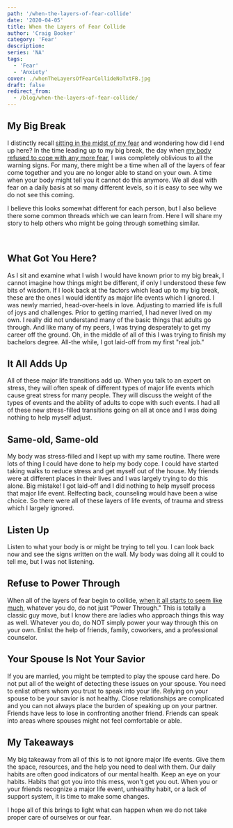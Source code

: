 ```yaml
---
path: '/when-the-layers-of-fear-collide'
date: '2020-04-05'
title: When the Layers of Fear Collide
author: 'Craig Booker'
category: 'Fear'
description:
series: 'NA'
tags:
  - 'Fear'
  - 'Anxiety'
cover: ./whenTheLayersOfFearCollideNoTxtFB.jpg
draft: false
redirect_from:
  - /blog/when-the-layers-of-fear-collide/
---
```


## My Big Break

I distinctly recall [sitting in the midst of my fear](https://www.craigbooker.com/the-gold-standard/) and wondering how did I end up here? In the time leading up to my big break, the day when [my body refused to cope with any more fear](https://www.craigbooker.com/internal-dialogue/), I was completely oblivious to all the warning signs. For many, there might be a time when all of the layers of fear come together and you are no longer able to stand on your own. A time when your body might tell you it cannot do this anymore. We all deal with fear on a daily basis at so many different levels, so it is easy to see why we do not see this coming.

I believe this looks somewhat different for each person, but I also believe there some common threads which we can learn from. Here I will share my story to help others who might be going through something similar.

<br />

## What Got You Here?

As I sit and examine what I wish I would have known prior to my big break, I cannot imagine how things might be different, if only I understood these few bits of wisdom. If I look back at the factors which lead up to my big break, these are the ones I would identify as major life events which I ignored. I was newly married, head-over-heels in love. Adjusting to married life is full of joys and challenges. Prior to getting married, I had never lived on my own. I really did not understand many of the basic things that adults go through. And like many of my peers, I was trying desperately to get my career off the ground. Oh, in the middle of all of this I was trying to finish my bachelors degree. All-the while, I got laid-off from my first "real job."

## It All Adds Up

All of these major life transitions add up. When you talk to an expert on stress, they will often speak of different types of major life events which cause great stress for many people. They will discuss the weight of the types of events and the ability of adults to cope with such events. I had all of these new stress-filled transitions going on all at once and I was doing nothing to help myself adjust.

## Same-old, Same-old

My body was stress-filled and I kept up with my same routine. There were lots of thing I could have done to help my body cope. I could have started taking walks to reduce stress and get myself out of the house. My friends were at different places in their lives and I was largely trying to do this alone. Big mistake! I got laid-off and I did nothing to help myself process that major life event. Relfecting back, counseling would have been a wise choice. So there were all of these layers of life events, of trauma and stress which I largely ignored.

## Listen Up

Listen to what your body is or might be trying to tell you. I can look back now and see the signs written on the wall. My body was doing all it could to tell me, but I was not listening.

## Refuse to Power Through

When all of the layers of fear begin to collide, [when it all starts to seem like much](https://www.craigbooker.com/when-life-seems-like-too-much/), whatever you do, do not just "Power Through." This is totally a classic guy move, but I know there are ladies who approach things this way as well. Whatever you do, do NOT simply power your way through this on your own. Enlist the help of friends, family, coworkers, and a professional counselor.

## Your Spouse Is Not Your Savior

If you are married, you might be tempted to play the spouse card here. Do not put all of the weight of detecting these issues on your spouse. You need to enlist others whom you trust to speak into your life. Relying on your spouse to be your savior is not healthy. Close relationships are complicated and you can not always place the burden of speaking up on your partner. Friends have less to lose in confronting another friend. Friends can speak into areas where spouses might not feel comfortable or able.

## My Takeaways

My big takeaway from all of this is to not ignore major life events. Give them the space, resources, and the help you need to deal with them. Our daily habits are often good indicators of our mental health. Keep an eye on your habits. Habits that got you into this mess, won't get you out. When you or your friends recognize a major life event, unhealthy habit, or a lack of support system, it is time to make some changes.

I hope all of this brings to light what can happen when we do not take proper care of ourselves or our fear.

